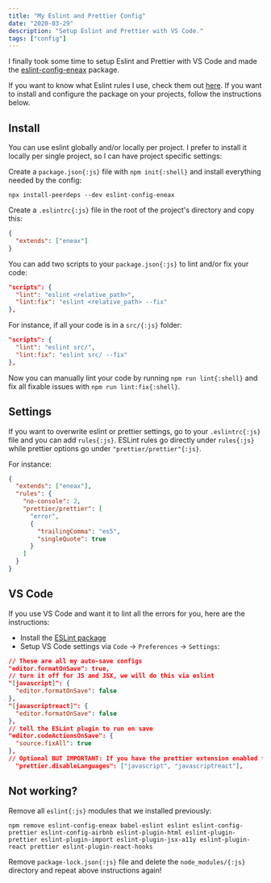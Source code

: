 ```yaml
---
title: "My Eslint and Prettier Config"
date: "2020-03-29"
description: "Setup Eslint and Prettier with VS Code."
tags: ["config"]
---
```


I finally took some time to setup Eslint and Prettier with VS Code and made the [eslint-config-eneax](https://www.npmjs.com/package/eslint-config-eneax) package.

If you want to know what Eslint rules I use, check them out [here](https://github.com/eneax/eslint-config-eneax/blob/master/.eslintrc.js).
If you want to install and configure the package on your projects, follow the instructions below.

## Install

You can use eslint globally and/or locally per project.
I prefer to install it locally per single project, so I can have project specific settings:

Create a `package.json{:js}` file with `npm init{:shell}` and install everything needed by the config:

```shell title="Terminal"
npx install-peerdeps --dev eslint-config-eneax
```

Create a `.eslintrc{:js}` file in the root of the project's directory and copy this:

```json title=".eslintrc"
{
  "extends": ["eneax"]
}
```

You can add two scripts to your `package.json{:js}` to lint and/or fix your code:

```json title="package.json"
"scripts": {
  "lint": "eslint <relative_path>",
  "lint:fix": "eslint <relative_path> --fix"
},
```

For instance, if all your code is in a `src/{:js}` folder:

```json title="package.json"
"scripts": {
  "lint": "eslint src/",
  "lint:fix": "eslint src/ --fix"
},
```

Now you can manually lint your code by running `npm run lint{:shell}` and fix all fixable issues with `npm run lint:fix{:shell}`.

## Settings

If you want to overwrite eslint or prettier settings, go to your `.eslintrc{:js}` file and you can add `rules{:js}`.
ESLint rules go directly under `rules{:js}` while prettier options go under `"prettier/prettier"{:js}`.

For instance:

```json title=".eslintrc"
{
  "extends": ["eneax"],
  "rules": {
    "no-console": 2,
    "prettier/prettier": [
      "error",
      {
        "trailingComma": "es5",
        "singleQuote": true
      }
    ]
  }
}
```

## VS Code

If you use VS Code and want it to lint all the errors for you, here are the instructions:

- Install the [ESLint package](https://marketplace.visualstudio.com/items?itemName=dbaeumer.vscode-eslint)
- Setup VS Code settings via `Code` → `Preferences` → `Settings`:

```json title="VS Code Settings"
// These are all my auto-save configs
"editor.formatOnSave": true,
// turn it off for JS and JSX, we will do this via eslint
"[javascript]": {
  "editor.formatOnSave": false
},
"[javascriptreact]": {
  "editor.formatOnSave": false
},
// tell the ESLint plugin to run on save
"editor.codeActionsOnSave": {
  "source.fixAll": true
},
// Optional BUT IMPORTANT: If you have the prettier extension enabled for other languages like CSS and HTML, turn it off for JS since we are doing it through Eslint already
  "prettier.disableLanguages": ["javascript", "javascriptreact"],
```

## Not working?

Remove all `eslint{:js}` modules that we installed previously:

```shell title="Terminal"
npm remove eslint-config-eneax babel-eslint eslint eslint-config-prettier eslint-config-airbnb eslint-plugin-html eslint-plugin-prettier eslint-plugin-import eslint-plugin-jsx-a11y eslint-plugin-react prettier eslint-plugin-react-hooks
```

Remove `package-lock.json{:js}` file and delete the `node_modules/{:js}` directory and repeat above instructions again!
